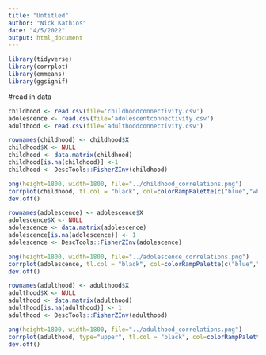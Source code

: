 ```yaml
---
title: "Untitled"
author: "Nick Kathios"
date: "4/5/2022"
output: html_document
---
```


```r
library(tidyverse)
library(corrplot)
library(emmeans)
library(ggsignif)
```

#read in data
```r
childhood <- read.csv(file='childhoodconnectivity.csv')
adolescence <- read.csv(file='adolescentconnectivity.csv')
adulthood <- read.csv(file='adulthoodconnectivity.csv')
```


```r
rownames(childhood) <- childhood$X
childhood$X <- NULL
childhood <- data.matrix(childhood)
childhood[is.na(childhood)] <-1
childhood <- DescTools::FisherZInv(childhood)

png(height=1800, width=1800, file="../childhood_correlations.png")
corrplot(childhood, tl.col = "black", col=colorRampPalette(c("blue","white","red"))(200), tl.pos='n', col.lim = c(-1,1), type="upper", method="color",  cl.cex = 3.5)
dev.off()
```

```r
rownames(adolescence) <- adolescence$X
adolescence$X <- NULL
adolescence <- data.matrix(adolescence)
adolescence[is.na(adolescence)] <- 1
adolescence <- DescTools::FisherZInv(adolescence)

png(height=1800, width=1800, file="../adolescence_correlations.png")
corrplot(adolescence, tl.col = "black", col=colorRampPalette(c("blue","white","red"))(200), tl.pos='n', col.lim = c(-1,1), type="upper", method="color", cl.cex = 3.5)
dev.off()
```


```r
rownames(adulthood) <- adulthood$X
adulthood$X <- NULL
adulthood <- data.matrix(adulthood)
adulthood[is.na(adulthood)] <- 1
adulthood <- DescTools::FisherZInv(adulthood)

png(height=1800, width=1800, file="../adulthood_correlations.png")
corrplot(adulthood, type="upper", tl.col = "black", col=colorRampPalette(c("blue","white","red"))(200),tl.pos='n', col.lim = c(-1,1), cl.cex = 3.5,method="color")
dev.off()
```
